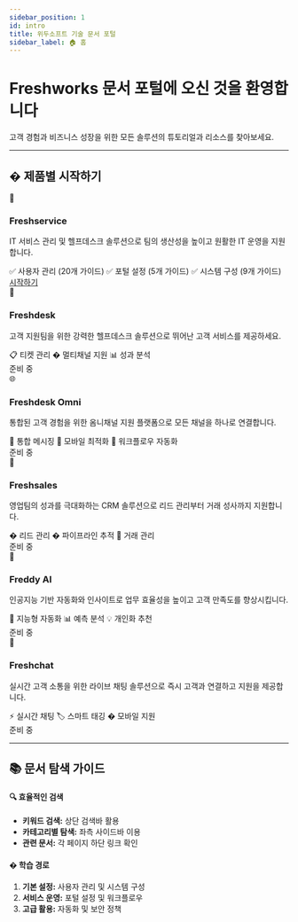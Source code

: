 ```yaml
---
sidebar_position: 1
id: intro
title: 위두소프트 기술 문서 포털
sidebar_label: 🏠 홈
---
```


# Freshworks 문서 포털에 오신 것을 환영합니다

<div className="hero-subtitle">
  고객 경험과 비즈니스 성장을 위한 모든 솔루션의 튜토리얼과 리소스를 찾아보세요.
</div>

---

## � 제품별 시작하기

<div className="product-grid">

<div className="product-card available">
  <div className="card-icon">🎫</div>
  <h3>Freshservice</h3>
  <p>IT 서비스 관리 및 헬프데스크 솔루션으로 팀의 생산성을 높이고 원활한 IT 운영을 지원합니다.</p>
  <div className="card-features">
    <span>✅ 사용자 관리 (20개 가이드)</span>
    <span>✅ 포털 설정 (5개 가이드)</span>
    <span>✅ 시스템 구성 (9개 가이드)</span>
  </div>
  <a href="/freshworks/freshservice/getting-started/user-management/understanding-agents" className="card-button primary">시작하기</a>
</div>

<div className="product-card coming-soon">
  <div className="card-icon">📧</div>
  <h3>Freshdesk</h3>
  <p>고객 지원팀을 위한 강력한 헬프데스크 솔루션으로 뛰어난 고객 서비스를 제공하세요.</p>
  <div className="card-features">
    <span>📋 티켓 관리</span>
    <span>� 멀티채널 지원</span>
    <span>📊 성과 분석</span>
  </div>
  <div className="card-button disabled">준비 중</div>
</div>

<div className="product-card coming-soon">
  <div className="card-icon">🌐</div>
  <h3>Freshdesk Omni</h3>
  <p>통합된 고객 경험을 위한 옴니채널 지원 플랫폼으로 모든 채널을 하나로 연결합니다.</p>
  <div className="card-features">
    <span>💬 통합 메시징</span>
    <span>📱 모바일 최적화</span>
    <span>🔄 워크플로우 자동화</span>
  </div>
  <div className="card-button disabled">준비 중</div>
</div>

<div className="product-card coming-soon">
  <div className="card-icon">💼</div>
  <h3>Freshsales</h3>
  <p>영업팀의 성과를 극대화하는 CRM 솔루션으로 리드 관리부터 거래 성사까지 지원합니다.</p>
  <div className="card-features">
    <span>� 리드 관리</span>
    <span>� 파이프라인 추적</span>
    <span>🤝 거래 관리</span>
  </div>
  <div className="card-button disabled">준비 중</div>
</div>

<div className="product-card coming-soon">
  <div className="card-icon">🤖</div>
  <h3>Freddy AI</h3>
  <p>인공지능 기반 자동화와 인사이트로 업무 효율성을 높이고 고객 만족도를 향상시킵니다.</p>
  <div className="card-features">
    <span>🧠 지능형 자동화</span>
    <span>📊 예측 분석</span>
    <span>💡 개인화 추천</span>
  </div>
  <div className="card-button disabled">준비 중</div>
</div>

<div className="product-card coming-soon">
  <div className="card-icon">💬</div>
  <h3>Freshchat</h3>
  <p>실시간 고객 소통을 위한 라이브 채팅 솔루션으로 즉시 고객과 연결하고 지원을 제공합니다.</p>
  <div className="card-features">
    <span>⚡ 실시간 채팅</span>
    <span>🏷️ 스마트 태깅</span>
    <span>� 모바일 지원</span>
  </div>
  <div className="card-button disabled">준비 중</div>
</div>

</div>

---

## 📚 문서 탐색 가이드

<div className="guide-section">
  <div className="guide-card">
    <h4>🔍 효율적인 검색</h4>
    <ul>
      <li><strong>키워드 검색:</strong> 상단 검색바 활용</li>
      <li><strong>카테고리별 탐색:</strong> 좌측 사이드바 이용</li>
      <li><strong>관련 문서:</strong> 각 페이지 하단 링크 확인</li>
    </ul>
  </div>
  
  <div className="guide-card">
    <h4>� 학습 경로</h4>
    <ol>
      <li><strong>기본 설정:</strong> 사용자 관리 및 시스템 구성</li>
      <li><strong>서비스 운영:</strong> 포털 설정 및 워크플로우</li>
      <li><strong>고급 활용:</strong> 자동화 및 보안 정책</li>
    </ol>
  </div>
</div>
